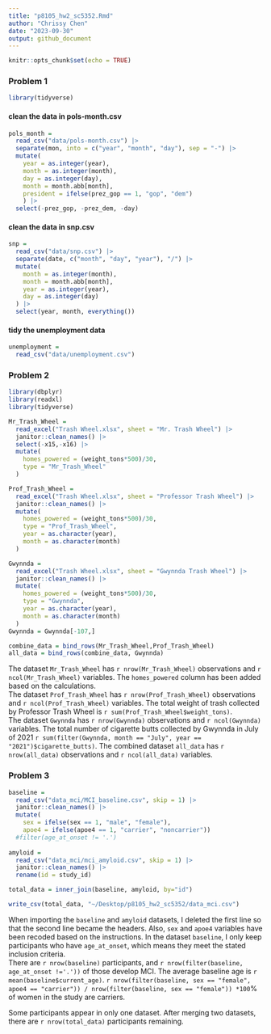 ```yaml
---
title: "p8105_hw2_sc5352.Rmd"
author: "Chrissy Chen"
date: "2023-09-30"
output: github_document
---
```


```r
knitr::opts_chunk$set(echo = TRUE)
```

### Problem 1  
```r
library(tidyverse)
```

#### clean the data in pols-month.csv
```r
pols_month = 
  read_csv("data/pols-month.csv") |>
  separate(mon, into = c("year", "month", "day"), sep = "-") |>
  mutate(
    year = as.integer(year), 
    month = as.integer(month), 
    day = as.integer(day),
    month = month.abb[month],
    president = ifelse(prez_gop == 1, "gop", "dem")
    ) |>
  select(-prez_gop, -prez_dem, -day)
```

#### clean the data in snp.csv 
```r
snp = 
  read_csv("data/snp.csv") |>
  separate(date, c("month", "day", "year"), "/") |>
  mutate(
    month = as.integer(month),
    month = month.abb[month],
    year = as.integer(year),
    day = as.integer(day)
  ) |>
  select(year, month, everything())
```

#### tidy the unemployment data
```r
unemployment = 
  read_csv("data/unemployment.csv")
```

### Problem 2

```r
library(dbplyr)
library(readxl)
library(tidyverse)
```

```r
Mr_Trash_Wheel = 
  read_excel("Trash Wheel.xlsx", sheet = "Mr. Trash Wheel") |>
  janitor::clean_names() |> 
  select(-x15,-x16) |>
  mutate(
    homes_powered = (weight_tons*500)/30,
    type = "Mr_Trash_Wheel"
  )

Prof_Trash_Wheel = 
  read_excel("Trash Wheel.xlsx", sheet = "Professor Trash Wheel") |>
  janitor::clean_names() |>
  mutate(
    homes_powered = (weight_tons*500)/30,
    type = "Prof_Trash_Wheel",
    year = as.character(year), 
    month = as.character(month)
  )

Gwynnda = 
  read_excel("Trash Wheel.xlsx", sheet = "Gwynnda Trash Wheel") |>
  janitor::clean_names() |>
  mutate(
    homes_powered = (weight_tons*500)/30,
    type = "Gwynnda",
    year = as.character(year), 
    month = as.character(month)
  )
Gwynnda = Gwynnda[-107,]

combine_data = bind_rows(Mr_Trash_Wheel,Prof_Trash_Wheel)
all_data = bind_rows(combine_data, Gwynnda)
```

The dataset `Mr_Trash_Wheel` has `r nrow(Mr_Trash_Wheel)` observations and `r ncol(Mr_Trash_Wheel)` variables. The `homes_powered` column has been added based on the calculations.  
The dataset `Prof_Trash_Wheel` has `r nrow(Prof_Trash_Wheel)` observations and `r ncol(Prof_Trash_Wheel)` variables. The total weight of trash collected by Professor Trash Wheel is `r sum(Prof_Trash_Wheel$weight_tons)`.  
The dataset `Gwynnda` has `r nrow(Gwynnda)` observations and `r ncol(Gwynnda)` variables. The total number of cigarette butts collected by Gwynnda in July of 2021 `r sum(filter(Gwynnda, month == "July", year == "2021")$cigarette_butts)`. 
The combined dataset `all_data` has `r nrow(all_data)` observations and `r ncol(all_data)` variables.

### Problem 3
```r
baseline = 
  read_csv("data_mci/MCI_baseline.csv", skip = 1) |>
  janitor::clean_names() |>
  mutate(
    sex = ifelse(sex == 1, "male", "female"),
    apoe4 = ifelse(apoe4 == 1, "carrier", "noncarrier"))
  #filter(age_at_onset != '.')
  
amyloid = 
  read_csv("data_mci/mci_amyloid.csv", skip = 1) |>
  janitor::clean_names() |>
  rename(id = study_id)

total_data = inner_join(baseline, amyloid, by="id")

write_csv(total_data, "~/Desktop/p8105_hw2_sc5352/data_mci.csv")
```

When importing the `baseline` and `amyloid` datasets, I deleted the first line so that the second line became the headers. Also, `sex` and `apoe4` variables have been recoded based on the instructions. 
In the dataset `baseline`, I only keep participants who have `age_at_onset`, which means they meet the stated inclusion criteria.  
There are `r nrow(baseline)` participants, and `r nrow(filter(baseline, age_at_onset !='.'))` of those develop MCI. The average baseline age is `r mean(baseline$current_age)`. `r nrow(filter(baseline, sex == "female", apoe4 == "carrier")) / nrow(filter(baseline, sex == "female")) *100`% of women in the study are carriers.  

Some participants appear in only one dataset. After merging two datasets, there are `r nrow(total_data)` participants remaining.
